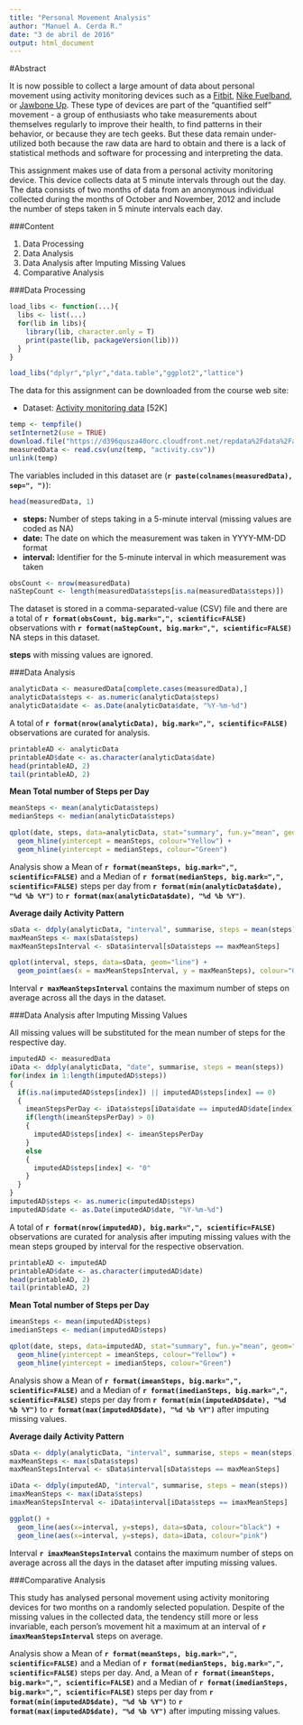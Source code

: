 ```yaml
---
title: "Personal Movement Analysis"
author: "Manuel A. Cerda R."
date: "3 de abril de 2016"
output: html_document
---
```


#Abstract

It is now possible to collect a large amount of data about personal movement using activity monitoring devices such as a [Fitbit](http://www.fitbit.com/), [Nike Fuelband](http://www.nike.com/us/en_us/c/nikeplus-fuel), or [Jawbone Up](https://jawbone.com/up). These type of devices are part of the "quantified self" movement - a group of enthusiasts who take measurements about themselves regularly to improve their health, to find patterns in their behavior, or because they are tech geeks. But these data remain under-utilized both because the raw data are hard to obtain and there is a lack of statistical methods and software for processing and interpreting the data.

This assignment makes use of data from a personal activity monitoring device. This device collects data at 5 minute intervals through out the day. The data consists of two months of data from an anonymous individual collected during the months of October and November, 2012 and include the number of steps taken in 5 minute intervals each day.



###Content

1. Data Processing
2. Data Analysis
3. Data Analysis after Imputing Missing Values
4. Comparative Analysis



###Data Processing

```r
load_libs <- function(...){
  libs <- list(...)
  for(lib in libs){
    library(lib, character.only = T)
    print(paste(lib, packageVersion(lib)))
  }
}

load_libs("dplyr","plyr","data.table","ggplot2","lattice")
```


The data for this assignment can be downloaded from the course web site:

+ Dataset: [Activity monitoring data](https://d396qusza40orc.cloudfront.net/repdata%2Fdata%2Factivity.zip) [52K]


```r
temp <- tempfile()
setInternet2(use = TRUE)
download.file("https://d396qusza40orc.cloudfront.net/repdata%2Fdata%2Factivity.zip", temp)
measuredData <- read.csv(unz(temp, "activity.csv"))
unlink(temp)
```


The variables included in this dataset are (**`r paste(colnames(measuredData), sep=", ")`**):

```r
head(measuredData, 1)
```

+ **steps:** Number of steps taking in a 5-minute interval (missing values are coded as NA)
+ **date:** The date on which the measurement was taken in YYYY-MM-DD format
+ **interval:** Identifier for the 5-minute interval in which measurement was taken


```r
obsCount <- nrow(measuredData)
naStepCount <- length(measuredData$steps[is.na(measuredData$steps)])
```

The dataset is stored in a comma-separated-value (CSV) file and there are a total of **`r format(obsCount, big.mark=",", scientific=FALSE)`** observations with **`r format(naStepCount, big.mark=",", scientific=FALSE)`** NA steps in this dataset.


**steps** with missing values are ignored.



###Data Analysis

```r
analyticData <- measuredData[complete.cases(measuredData),]
analyticData$steps <- as.numeric(analyticData$steps)
analyticData$date <- as.Date(analyticData$date, "%Y-%m-%d")
```

A total of **`r format(nrow(analyticData), big.mark=",", scientific=FALSE)`** observations are curated for analysis.

```r
printableAD <- analyticData
printableAD$date <- as.character(analyticData$date)
head(printableAD, 2)
tail(printableAD, 2)
```


**Mean Total number of Steps per Day**

```r
meanSteps <- mean(analyticData$steps)
medianSteps <- median(analyticData$steps)

qplot(date, steps, data=analyticData, stat="summary", fun.y="mean", geom="histogram", xlab="") + 
  geom_hline(yintercept = meanSteps, colour="Yellow") +
  geom_hline(yintercept = medianSteps, colour="Green")
```

Analysis show a Mean of **`r format(meanSteps, big.mark=",", scientific=FALSE)`** and a Median of **`r format(medianSteps, big.mark=",", scientific=FALSE)`** steps per day from **`r format(min(analyticData$date), "%d %b %Y")`** to **`r format(max(analyticData$date), "%d %b %Y")`**.


**Average daily Activity Pattern**

```r
sData <- ddply(analyticData, "interval", summarise, steps = mean(steps))
maxMeanSteps <- max(sData$steps)
maxMeanStepsInterval <- sData$interval[sData$steps == maxMeanSteps]

qplot(interval, steps, data=sData, geom="line") + 
  geom_point(aes(x = maxMeanStepsInterval, y = maxMeanSteps), colour="Green")
```

Interval **`r maxMeanStepsInterval`** contains the maximum number of steps on average across all the days in the dataset.



###Data Analysis after Imputing Missing Values 

All missing values will be substituted for the mean number of steps for the respective day.

```r
imputedAD <- measuredData
iData <- ddply(analyticData, "date", summarise, steps = mean(steps))
for(index in 1:length(imputedAD$steps))
{
  if(is.na(imputedAD$steps[index]) || imputedAD$steps[index] == 0)
  {
    imeanStepsPerDay <- iData$steps[iData$date == imputedAD$date[index]]
    if(length(imeanStepsPerDay) > 0)
    {
      imputedAD$steps[index] <- imeanStepsPerDay
    }
    else
    {  
      imputedAD$steps[index] <- "0"
    }
  }
}
imputedAD$steps <- as.numeric(imputedAD$steps)
imputedAD$date <- as.Date(imputedAD$date, "%Y-%m-%d")
```

A total of **`r format(nrow(imputedAD), big.mark=",", scientific=FALSE)`** observations are curated for analysis after imputing missing values with the mean steps grouped by interval for the respective observation.

```r
printableAD <- imputedAD
printableAD$date <- as.character(imputedAD$date)
head(printableAD, 2)
tail(printableAD, 2)
```


**Mean Total number of Steps per Day**

```r
imeanSteps <- mean(imputedAD$steps)
imedianSteps <- median(imputedAD$steps)

qplot(date, steps, data=imputedAD, stat="summary", fun.y="mean", geom="histogram", xlab="") + 
  geom_hline(yintercept = imeanSteps, colour="Yellow") +
  geom_hline(yintercept = imedianSteps, colour="Green")
```

Analysis show a Mean of **`r format(imeanSteps, big.mark=",", scientific=FALSE)`** and a Median of **`r format(imedianSteps, big.mark=",", scientific=FALSE)`** steps per day from **`r format(min(imputedAD$date), "%d %b %Y")`** to **`r format(max(imputedAD$date), "%d %b %Y")`** after imputing missing values.


**Average daily Activity Pattern**

```r
sData <- ddply(analyticData, "interval", summarise, steps = mean(steps))
maxMeanSteps <- max(sData$steps)
maxMeanStepsInterval <- sData$interval[sData$steps == maxMeanSteps]

iData <- ddply(imputedAD, "interval", summarise, steps = mean(steps))
imaxMeanSteps <- max(iData$steps)
imaxMeanStepsInterval <- iData$interval[iData$steps == imaxMeanSteps]

ggplot() +
  geom_line(aes(x=interval, y=steps), data=sData, colour="black") +
  geom_line(aes(x=interval, y=steps), data=iData, colour="pink")
```

Interval **`r imaxMeanStepsInterval`** contains the maximum number of steps on average across all the days in the dataset after imputing missing values.



###Comparative Analysis

This study has analysed personal movement using activity monitoring devices for two months on a randomly selected population. Despite of the missing values in the collected data, the tendency still more or less invariable, each person's movement hit a maximum at an interval of **`r imaxMeanStepsInterval`** steps on average.

Analysis show a Mean of **`r format(meanSteps, big.mark=",", scientific=FALSE)`** and a Median of **`r format(medianSteps, big.mark=",", scientific=FALSE)`** steps per day. And, a Mean of **`r format(imeanSteps, big.mark=",", scientific=FALSE)`** and a Median of **`r format(imedianSteps, big.mark=",", scientific=FALSE)`** steps per day from **`r format(min(imputedAD$date), "%d %b %Y")`** to **`r format(max(imputedAD$date), "%d %b %Y")`** after imputing missing values.